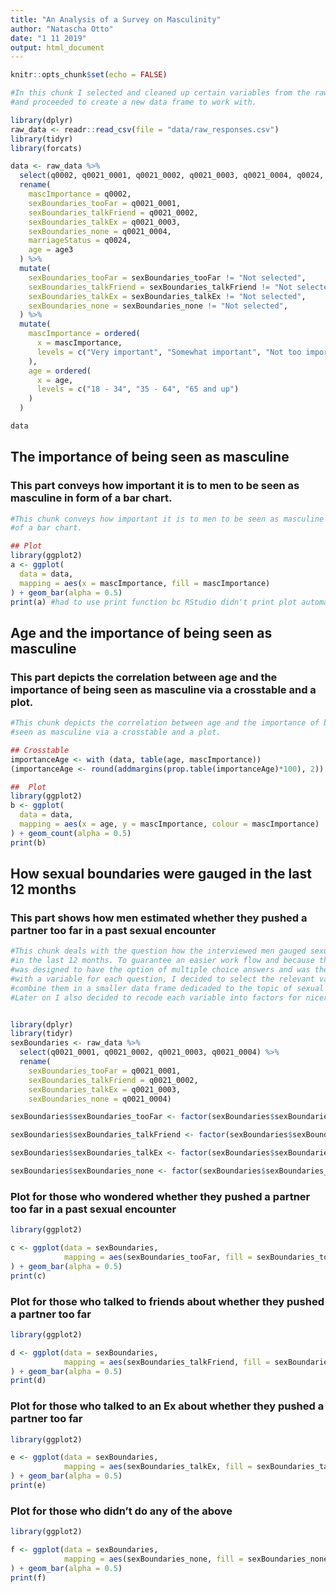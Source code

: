 ```yaml
---
title: "An Analysis of a Survey on Masculinity"
author: "Natascha Otto"
date: "1 11 2019"
output: html_document
---
```


```r
knitr::opts_chunk$set(echo = FALSE)
```



```r
#In this chunk I selected and cleaned up certain variables from the raw data set
#and proceeded to create a new data frame to work with.

library(dplyr)
raw_data <- readr::read_csv(file = "data/raw_responses.csv")
library(tidyr)
library(forcats)

data <- raw_data %>%
  select(q0002, q0021_0001, q0021_0002, q0021_0003, q0021_0004, q0024, age3) %>%
  rename(
    mascImportance = q0002, 
    sexBoundaries_tooFar = q0021_0001, 
    sexBoundaries_talkFriend = q0021_0002, 
    sexBoundaries_talkEx = q0021_0003, 
    sexBoundaries_none = q0021_0004, 
    marriageStatus = q0024, 
    age = age3
  ) %>% 
  mutate(
    sexBoundaries_tooFar = sexBoundaries_tooFar != "Not selected",
    sexBoundaries_talkFriend = sexBoundaries_talkFriend != "Not selected",
    sexBoundaries_talkEx = sexBoundaries_talkEx != "Not selected",
    sexBoundaries_none = sexBoundaries_none != "Not selected",
  ) %>%
  mutate(
    mascImportance = ordered(
      x = mascImportance, 
      levels = c("Very important", "Somewhat important", "Not too important", "Not at all important", "No answer")
    ),
    age = ordered(
      x = age,
      levels = c("18 - 34", "35 - 64", "65 and up")
    )
  )

data

```


## The importance of being seen as masculine
### This part conveys how important it is to men to be seen as masculine in form of a bar chart.

```r
#This chunk conveys how important it is to men to be seen as masculine in form 
#of a bar chart.

## Plot
library(ggplot2)
a <- ggplot(
  data = data, 
  mapping = aes(x = mascImportance, fill = mascImportance)
) + geom_bar(alpha = 0.5)
print(a) #had to use print function bc RStudio didn't print plot automatically 

```


## Age and the importance of being seen as masculine 
### This part depicts the correlation between age and the importance of being seen as masculine via a crosstable and a plot.

```r
#This chunk depicts the correlation between age and the importance of being 
#seen as masculine via a crosstable and a plot.

## Crosstable 
importanceAge <- with (data, table(age, mascImportance))
(importanceAge <- round(addmargins(prop.table(importanceAge)*100), 2))

##  Plot
library(ggplot2)
b <- ggplot(
  data = data,
  mapping = aes(x = age, y = mascImportance, colour = mascImportance)
) + geom_count(alpha = 0.5) 
print(b)

```


## How sexual boundaries were gauged in the last 12 months 
### This part shows how men estimated whether they pushed a partner too far in a past sexual encounter

```r
#This chunk deals with the question how the interviewed men gauged sexual boundaries
#in the last 12 months. To guarantee an easier work flow and because the question 
#was designed to have the option of multiple choice answers and was therefore depicted
#with a variable for each question, I decided to select the relevant variables and
#combine them in a smaller data frame dedicaded to the topic of sexual boundaries. 
#Later on I also decided to recode each variable into factors for nicer plots.


library(dplyr)
library(tidyr)
sexBoundaries <- raw_data %>%
  select(q0021_0001, q0021_0002, q0021_0003, q0021_0004) %>%
  rename(
    sexBoundaries_tooFar = q0021_0001, 
    sexBoundaries_talkFriend = q0021_0002, 
    sexBoundaries_talkEx = q0021_0003, 
    sexBoundaries_none = q0021_0004) 

sexBoundaries$sexBoundaries_tooFar <- factor(sexBoundaries$sexBoundaries_tooFar, levels = c("Wondered whether you pushed a partner too far in a past sexual encounter.", "Not selected"), labels = c("yes", "no")) 

sexBoundaries$sexBoundaries_talkFriend <- factor(sexBoundaries$sexBoundaries_talkFriend, levels = c("Talked with a friend or friends about whether you pushed a partner too far.", "Not selected"), labels = c("yes", "no"))

sexBoundaries$sexBoundaries_talkEx <- factor(sexBoundaries$sexBoundaries_talkEx, levels = c("Contacted a past sexual partner to ask whether you went too far in any of you sexual encounters.","Not selected"), labels = c("yes", "no"))

sexBoundaries$sexBoundaries_none <- factor(sexBoundaries$sexBoundaries_none, levels = c("None of the above", "Not selected"), labels = c("yes", "no"))

```

### Plot for those who wondered whether they pushed a partner too far in a past sexual encounter

```r
library(ggplot2)

c <- ggplot(data = sexBoundaries,
            mapping = aes(sexBoundaries_tooFar, fill = sexBoundaries_tooFar)
) + geom_bar(alpha = 0.5)
print(c)
```

### Plot for those who talked to friends about whether they pushed a partner too far

```r
library(ggplot2)

d <- ggplot(data = sexBoundaries,
            mapping = aes(sexBoundaries_talkFriend, fill = sexBoundaries_talkFriend)
) + geom_bar(alpha = 0.5)
print(d)
```

### Plot for those who talked to an Ex about whether they pushed a partner too far

```r
library(ggplot2)

e <- ggplot(data = sexBoundaries,
            mapping = aes(sexBoundaries_talkEx, fill = sexBoundaries_talkEx)
) + geom_bar(alpha = 0.5)
print(e)
```

### Plot for those who didn't do any of the above

```r
library(ggplot2)

f <- ggplot(data = sexBoundaries, 
            mapping = aes(sexBoundaries_none, fill = sexBoundaries_none)
) + geom_bar(alpha = 0.5)
print(f)
```

